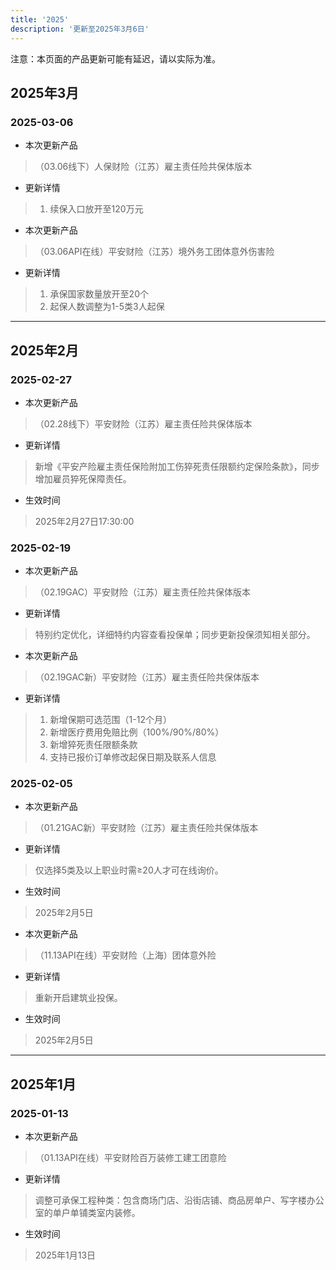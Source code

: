 ```yaml
---
title: '2025'
description: '更新至2025年3月6日'
---
```


<Note>
  注意：本页面的产品更新可能有延迟，请以实际为准。
</Note>



## 2025年3月

### 2025-03-06
- 本次更新产品
> （03.06线下）人保财险（江苏）雇主责任险共保体版本  
- 更新详情
> 1. 续保入口放开至120万元  

- 本次更新产品
> （03.06API在线）平安财险（江苏）境外务工团体意外伤害险  
- 更新详情
> 1. 承保国家数量放开至20个  
> 2. 起保人数调整为1-5类3人起保  

---

## 2025年2月

### 2025-02-27
- 本次更新产品
> （02.28线下）平安财险（江苏）雇主责任险共保体版本  
- 更新详情
> 新增《平安产险雇主责任保险附加工伤猝死责任限额约定保险条款》，同步增加雇员猝死保障责任。  
- 生效时间
> 2025年2月27日17:30:00  

### 2025-02-19
- 本次更新产品
> （02.19GAC）平安财险（江苏）雇主责任险共保体版本  
- 更新详情
> 特别约定优化，详细特约内容查看投保单；同步更新投保须知相关部分。  

- 本次更新产品
> （02.19GAC新）平安财险（江苏）雇主责任险共保体版本  
- 更新详情
> 1. 新增保期可选范围（1-12个月）  
> 2. 新增医疗费用免赔比例（100%/90%/80%）  
> 3. 新增猝死责任限额条款  
> 4. 支持已报价订单修改起保日期及联系人信息  

### 2025-02-05
- 本次更新产品
> （01.21GAC新）平安财险（江苏）雇主责任险共保体版本  
- 更新详情
> 仅选择5类及以上职业时需≥20人才可在线询价。  
- 生效时间
> 2025年2月5日  

- 本次更新产品
> （11.13API在线）平安财险（上海）团体意外险  
- 更新详情
> 重新开启建筑业投保。  
- 生效时间
> 2025年2月5日  

---

## 2025年1月

### 2025-01-13
- 本次更新产品
> （01.13API在线）平安财险百万装修工建工团意险  
- 更新详情
> 调整可承保工程种类：包含商场门店、沿街店铺、商品房单户、写字楼办公室的单户单铺类室内装修。  
- 生效时间
> 2025年1月13日  